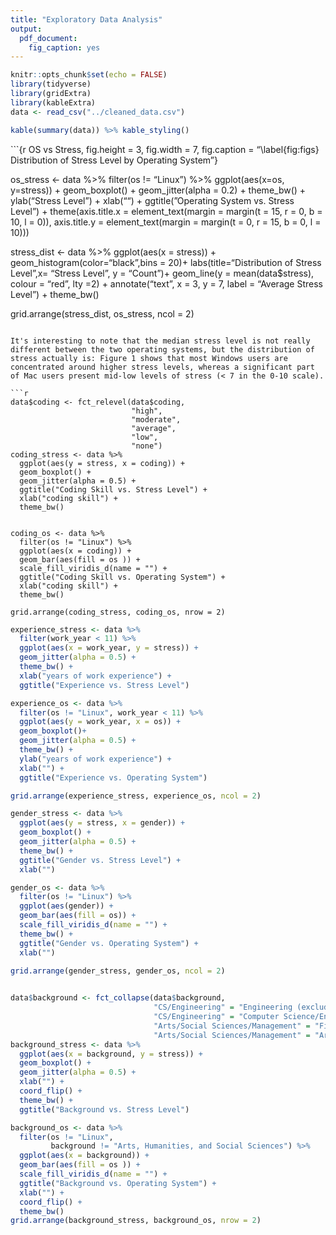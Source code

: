 ```yaml
---
title: "Exploratory Data Analysis"
output: 
  pdf_document:
    fig_caption: yes
---
```


```r
knitr::opts_chunk$set(echo = FALSE)
library(tidyverse)
library(gridExtra)
library(kableExtra)
data <- read_csv("../cleaned_data.csv")
```  


```r
kable(summary(data)) %>% kable_styling()
```

```{r OS vs Stress, fig.height = 3, fig.width = 7, fig.caption = "\\label{fig:figs} Distribution of Stress Level by Operating System"}

os_stress <- data %>% 
  filter(os != "Linux") %>% 
  ggplot(aes(x=os, y=stress)) +
  geom_boxplot() +
  geom_jitter(alpha = 0.2) +
  theme_bw() +
  ylab("Stress Level") +
  xlab("") +
  ggtitle("Operating System vs. Stress Level") +
  theme(axis.title.x = element_text(margin = margin(t = 15, r = 0, b = 10, l = 0)),
        axis.title.y = element_text(margin = margin(t = 0, r = 15, b = 0, l = 10)))

stress_dist <- data %>%
  ggplot(aes(x = stress)) +
  geom_histogram(color="black",bins = 20)+
  labs(title="Distribution of Stress Level",x= "Stress Level", y = "Count")+
  geom_line(y = mean(data$stress), colour = "red", lty =2) + 
  annotate("text", x = 3, y = 7, label = "Average Stress Level") +
  theme_bw()

grid.arrange(stress_dist, os_stress, ncol = 2)
  
```  
  
It's interesting to note that the median stress level is not really different between the two operating systems, but the distribution of stress actually is: Figure 1 shows that most Windows users are concentrated around higher stress levels, whereas a significant part of Mac users present mid-low levels of stress (< 7 in the 0-10 scale).  

```r
data$coding <- fct_relevel(data$coding, 
                           "high",
                           "moderate",
                           "average",
                           "low",
                           "none")
coding_stress <- data %>% 
  ggplot(aes(y = stress, x = coding)) +
  geom_boxplot() +
  geom_jitter(alpha = 0.5) +
  ggtitle("Coding Skill vs. Stress Level") +
  xlab("coding skill") +
  theme_bw()


coding_os <- data %>% 
  filter(os != "Linux") %>% 
  ggplot(aes(x = coding)) +
  geom_bar(aes(fill = os )) +
  scale_fill_viridis_d(name = "") +
  ggtitle("Coding Skill vs. Operating System") +
  xlab("coding skill") +
  theme_bw() 

grid.arrange(coding_stress, coding_os, nrow = 2)
```    
```r
experience_stress <- data %>%
  filter(work_year < 11) %>% 
  ggplot(aes(x = work_year, y = stress)) +
  geom_jitter(alpha = 0.5) +
  theme_bw() +
  xlab("years of work experience") + 
  ggtitle("Experience vs. Stress Level")

experience_os <- data %>% 
  filter(os != "Linux", work_year < 11) %>%
  ggplot(aes(y = work_year, x = os)) +
  geom_boxplot()+
  geom_jitter(alpha = 0.5) +
  theme_bw() +
  ylab("years of work experience") + 
  xlab("") +
  ggtitle("Experience vs. Operating System") 

grid.arrange(experience_stress, experience_os, ncol = 2)
```  



```r

gender_stress <- data %>% 
  ggplot(aes(y = stress, x = gender)) +
  geom_boxplot() +
  geom_jitter(alpha = 0.5) +
  theme_bw() +
  ggtitle("Gender vs. Stress Level") +
  xlab("")

gender_os <- data %>% 
  filter(os != "Linux") %>% 
  ggplot(aes(gender)) +
  geom_bar(aes(fill = os)) +
  scale_fill_viridis_d(name = "") +
  theme_bw() +
  ggtitle("Gender vs. Operating System") +
  xlab("")

grid.arrange(gender_stress, gender_os, ncol = 2)
  

```  



```r

data$background <- fct_collapse(data$background, 
                                "CS/Engineering" = "Engineering (excluding Computer Engineering)",
                                "CS/Engineering" = "Computer Science/Engineering",
                                "Arts/Social Sciences/Management" = "Finance/Business/Management/Economics",
                                "Arts/Social Sciences/Management" = "Arts, Humanities, and Social Sciences")
background_stress <- data %>%
  ggplot(aes(x = background, y = stress)) +
  geom_boxplot() +
  geom_jitter(alpha = 0.5) +
  xlab("") +
  coord_flip() +
  theme_bw() +
  ggtitle("Background vs. Stress Level")

background_os <- data %>% 
  filter(os != "Linux",
         background != "Arts, Humanities, and Social Sciences") %>% 
  ggplot(aes(x = background)) +
  geom_bar(aes(fill = os )) +
  scale_fill_viridis_d(name = "") +
  ggtitle("Background vs. Operating System") +
  xlab("") +
  coord_flip() +
  theme_bw() 
grid.arrange(background_stress, background_os, nrow = 2)
```  








